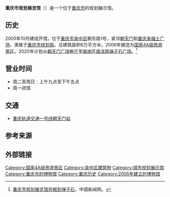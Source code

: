 '''重庆市规划展览馆'''（{{lang-en|Chongqing Planning Exhibition Gallery}}）是一个位于[[重庆市|重庆市]]的规划展示馆。

==历史==
2005年10月建成开馆，位于[[重庆市|重庆市]][[渝中区|渝中区]]朝东路1号，紧邻[[朝天门|朝天门]]和[[重庆来福士广场|重庆来福士广场]]，隶属于[[重庆市规划局|重庆市规划局]]。总建筑面积6万平方米，2006年被选为[[国家4A级旅游景区|国家4A级旅游景区]]。2020年计划从[[朝天门广场|朝天门广场]]搬迁至[[南岸区|南岸区]][[南滨路|南滨路]][[弹子石广场|弹子石广场]]。<ref>[http://www.cq.chinanews.com/news/2020/0604/39-8883.html 重庆市规划展览馆将搬到弹子石]，中国新闻网。</ref>

==营业时间==
*周二至周日：上午九点至下午五点
*周一闭馆

==交通==
*[[重庆轨道交通一号线|重庆轨道交通一号线]][[朝天门站|朝天门站]]

==参考来源==
{{reflist}}

==外部链接==
{{Official website|http://www.cqcpe.cn/}}

{{重庆市}}
{{Authority control}}
[[Category:国家4A级旅游景区|Category:国家4A级旅游景区]]
[[Category:渝中区建筑物|Category:渝中区建筑物]]
[[Category:城市规划展示馆|Category:城市规划展示馆]]
[[Category:重庆市的博物馆|Category:重庆市的博物馆]]
[[Category:重庆历史|Category:重庆历史]]
[[Category:2005年建立的博物馆|Category:2005年建立的博物馆]]